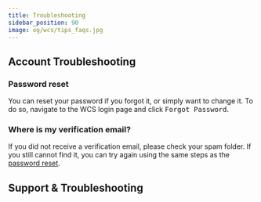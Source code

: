 ```yaml
---
title: Troubleshooting
sidebar_position: 90
image: og/wcs/tips_faqs.jpg
---
```


## Account Troubleshooting

### Password reset

You can reset your password if you forgot it, or simply want to change it. To do so, navigate to the WCS login page and click <kbd>Forgot Password</kbd>.

### Where is my verification email?

If you did not receive a verification email, please check your spam folder. If you still cannot find it, you can try again using the same steps as the [password reset](#password-reset).

## Support & Troubleshooting


<SupportAndTrouble />